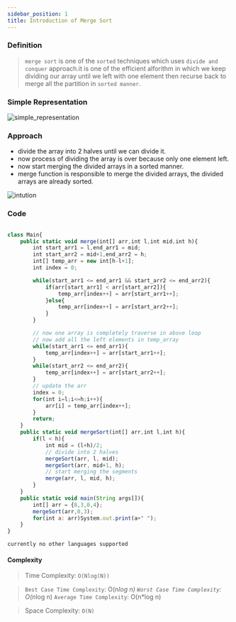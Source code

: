 ```yaml
---
sidebar_position: 1
title: Introduction of Merge Sort
---
```



### Definition

> `merge sort` is one of the `sorted` techniques which uses `divide and conquer` approach.it is one of the efficient alforithm in which we keep dividing our array until we left with one element then recurse back to merge all the partition in `sorted manner`.


### Simple Representation

![simple_representation](https://share.sketchpad.app/22/362-af26-0c72c6.png)

### Approach

- divide the array into 2 halves until we can divide it.
- now process of dividing the array is over because only one element left.
- now start merging the divided arrays in a sorted manner.
- merge function is responsible to merge the divided arrays, the divided arrays are already sorted.

![intution](https://share.sketchpad.app/22/142-228e-4b7bff.png)


### Code

<Tabs>
<TabItem value="java" label="Java">

```js

class Main{
    public static void merge(int[] arr,int l,int mid,int h){
        int start_arr1 = l,end_arr1 = mid;
        int start_arr2 = mid+1,end_arr2 = h;
        int[] temp_arr = new int[h-l+1];
        int index = 0;

        while(start_arr1 <= end_arr1 && start_arr2 <= end_arr2){
            if(arr[start_arr1] < arr[start_arr2]){
                temp_arr[index++] = arr[start_arr1++];
            }else{
                temp_arr[index++] = arr[start_arr2++];
            }
        }

        // now one array is completely traverse in above loop
        // now add all the left elements in temp_array
        while(start_arr1 <= end_arr1){
            temp_arr[index++] = arr[start_arr1++];
        } 
        while(start_arr2 <= end_arr2){
            temp_arr[index++] = arr[start_arr2++];
        } 
        // update the arr
        index = 0;
        for(int i=l;i<=h;i++){
            arr[i] = temp_arr[index++];
        }
        return;
    }
    public static void mergeSort(int[] arr,int l,int h){
        if(l < h){
            int mid = (l+h)/2;
            // divide into 2 halves
            mergeSort(arr, l, mid);
            mergeSort(arr, mid+1, h);
            // start merging the segments
            merge(arr, l, mid, h);
        }
    } 
    public static void main(String args[]){
        int[] arr = {8,3,0,4};
        mergeSort(arr,0,3);
        for(int a: arr)System.out.print(a+" ");
    } 
}

```

</TabItem>

<TabItem value="other" label="Other">

```
currently no other languages supported
```

</TabItem>

</Tabs>

#### Complexity
  > Time Complexity: `O(Nlog(N))`
  
  > `Best Case Time Complexity`: O(n*log n) `Worst Case Time Complexity`: O(n*log n) `Average Time Complexity`: O(n*log n)

  > Space Complexity: `O(N)`